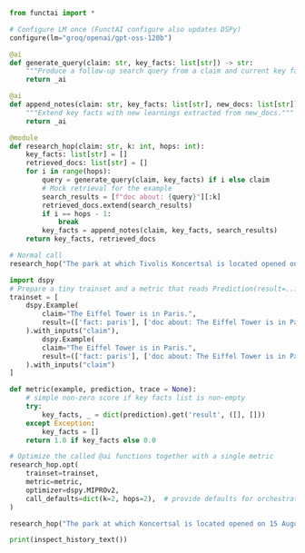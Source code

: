 
```python
from functai import *

# Configure LM once (FunctAI configure also updates DSPy)
configure(lm="groq/openai/gpt-oss-120b")

@ai
def generate_query(claim: str, key_facts: list[str]) -> str:
    """Produce a follow-up search query from a claim and current key facts."""
    return _ai

@ai
def append_notes(claim: str, key_facts: list[str], new_docs: list[str]) -> list[str]:
    """Extend key facts with new learnings extracted from new_docs."""
    return _ai

@module
def research_hop(claim: str, k: int, hops: int):
    key_facts: list[str] = []
    retrieved_docs: list[str] = []
    for i in range(hops):
        query = generate_query(claim, key_facts) if i else claim
        # Mock retrieval for the example
        search_results = [f"doc about: {query}"][:k]
        retrieved_docs.extend(search_results)
        if i == hops - 1:
            break
        key_facts = append_notes(claim, key_facts, search_results)
    return key_facts, retrieved_docs

# Normal call
research_hop("The park at which Tivolis Koncertsal is located opened on 15 August 1843", 4, 2)
```

```python
import dspy
# Prepare a tiny trainset and a metric that reads Prediction(result=...)
trainset = [
    dspy.Example(
        claim="The Eiffel Tower is in Paris.",
        result=(['fact: paris'], ['doc about: The Eiffel Tower is in Paris.'])
    ).with_inputs("claim"),
        dspy.Example(
        claim="The Eiffel Tower is in Paris.",
        result=(['fact: paris'], ['doc about: The Eiffel Tower is in Paris.'])
    ).with_inputs("claim")
]

def metric(example, prediction, trace = None):
    # simple non-zero score if key facts list is non-empty
    try:
        key_facts, _ = dict(prediction).get('result', ([], []))
    except Exception:
        key_facts = []
    return 1.0 if key_facts else 0.0

# Optimize the called @ai functions together with a single metric
research_hop.opt(
    trainset=trainset,
    metric=metric,
    optimizer=dspy.MIPROv2,
    call_defaults=dict(k=2, hops=2),  # provide defaults for orchestrator args during optimization
)
```



```python
research_hop("The park at which Koncertsal is located opened on 15 August 1843", 4, 2)
```


```python
print(inspect_history_text())
```